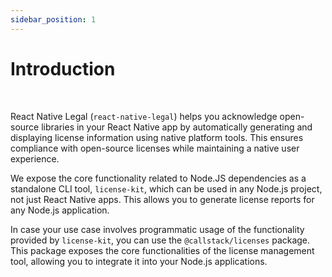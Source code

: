 ```yaml
---
sidebar_position: 1
---
```



# Introduction

<PackagesPresentation />

<br />

React Native Legal (`react-native-legal`) helps you acknowledge open-source libraries in your React Native app by automatically generating and displaying license information using native platform tools. This ensures compliance with open-source licenses while maintaining a native user experience.

We expose the core functionality related to Node.JS dependencies as a standalone CLI tool, `license-kit`, which can be used in any Node.js project, not just React Native apps. This allows you to generate license reports for any Node.js application.

In case your use case involves programmatic usage of the functionality provided by `license-kit`, you can use the `@callstack/licenses` package. This package exposes the core functionalities of the license management tool, allowing you to integrate it into your Node.js applications.
